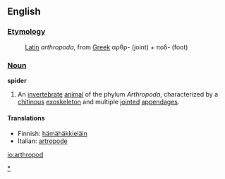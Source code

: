 ==English==

===[[Etymology]]===
:[[Latin]] ''arthropoda'', from [[Greek]] &alpha;&rho;&theta;&rho;- (joint) + &pi;o&delta;- (foot)

===[[Noun]]===
'''spider'''
#An [[invertebrate]] [[animal]] of the phylum ''Arthropoda'', characterized by a [[chitin]]ous [[exoskeleton]] and multiple [[joint]]ed [[appendage]]s.

====Translations====
*Finnish: [[hämähäkkieläin]]
*Italian: [[artropode]]

[[io:arthropod]]
[[Category:Arthropods|*]]